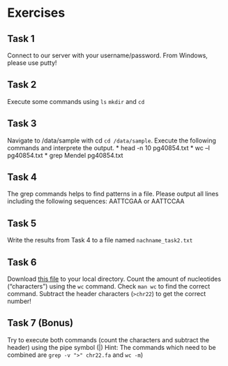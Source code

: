 # Exercises

## Task 1
Connect to our server with your username/password. From Windows, please use putty!

## Task 2 
Execute some commands using `ls` `mkdir` and `cd`

## Task 3
Navigate to /data/sample with cd `cd /data/sample`. Execute the following commands and interprete the output. 
* head -n 10 pg40854.txt
* wc –l pg40854.txt 
* grep Mendel pg40854.txt

## Task 4
The grep commands helps to find patterns in a file. Please output all lines including the following sequences: AATTCGAA or AATTCCAA 

## Task 5
Write the results from Task 4 to a file named `nachname_task2.txt`

## Task 6
Download [this file](http://hgdownload.cse.ucsc.edu/goldenPath/hg38/chromosomes/chr22.fa.gz)
to your local directory. Count the amount of nucleotides ("characters") using the `wc` command. Check `man wc` to find the correct command. Subtract the header characters (`>chr22`) to get the correct number!

## Task 7 (Bonus)
Try to execute both commands (count the characters and subtract the header) using the pipe symbol (|) 
Hint: The commands which need to be combined are `grep -v ">" chr22.fa` and `wc -m`)



